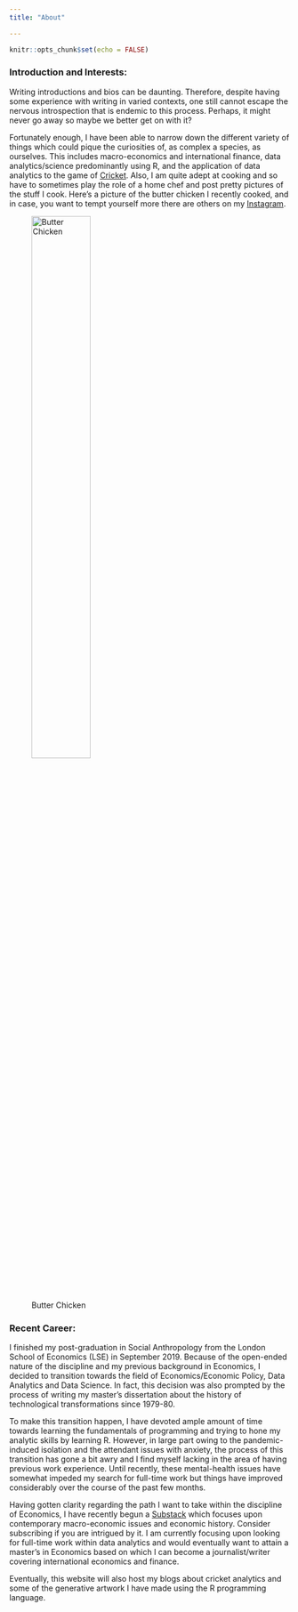 ```yaml
---
title: "About"

---
```


```r
knitr::opts_chunk$set(echo = FALSE)
```




### Introduction and Interests: 

Writing introductions and bios can be daunting. Therefore, despite having some experience with writing in varied contexts, one still cannot escape the nervous introspection that is endemic to this process. Perhaps, it might never go away so maybe we better get on with it? 


Fortunately enough, I have been able to narrow down the different variety of things which could pique the curiosities of, as complex a species, as ourselves. This includes macro-economics and international finance, data analytics/science predominantly using R, and the application of data analytics to the game of [Cricket]("https://www.youtube.com/watch?v=PjWNj7HzJrY"). Also, I am quite adept at cooking and so have to sometimes play the role of a home chef and post pretty pictures of the stuff I cook. Here's a picture of the butter chicken I recently cooked, and in case, you want to tempt yourself more there are others on my [Instagram]('https://www.instagram.com/hitesh_fulwani08/"). 



![Butter Chicken](C:\Users\Hitesh Fulwani\Desktop\hitesh-f\Butter_Chicken.jpg){width=50%}






### Recent Career:

I finished my post-graduation in Social Anthropology from the London School of Economics (LSE) in September 2019. Because of the open-ended nature of the discipline and my previous background in Economics, I decided to transition towards the field of Economics/Economic Policy, Data Analytics and Data Science. In fact, this decision was also prompted by the process of writing my master's dissertation about the history of technological transformations since 1979-80. 


To make this transition happen, I have devoted ample amount of time towards learning the fundamentals of programming and trying to hone my analytic skills by learning R. However, in large part owing to the pandemic-induced isolation and the attendant issues with anxiety, the process of this transition has gone a bit awry and I find myself lacking in the area of having previous work experience. Until recently, these mental-health issues have somewhat impeded my search for full-time work but things have improved considerably over the course of the past few months.


Having gotten clarity regarding the path I want to take within the discipline of Economics, I have recently begun a [Substack]("https://hiteshfulwani.substack.com/") which focuses upon contemporary macro-economic issues and economic history. Consider subscribing if you are intrigued by it. I am currently focusing upon looking for full-time work within data analytics and would eventually want to attain a master's in Economics based on which I can become a journalist/writer covering international economics and finance. 

Eventually, this website will also host my blogs about cricket analytics and some of the generative artwork I have made using the R programming language.













